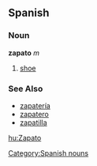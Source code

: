 == Spanish ==
=== Noun ===
'''zapato''' ''m''
# [[shoe]]

=== See Also ===
*[[zapatería]]
*[[zapatero]]
*[[zapatilla]]


[[Category:Spanish nouns]]

[[hu:Zapato]]